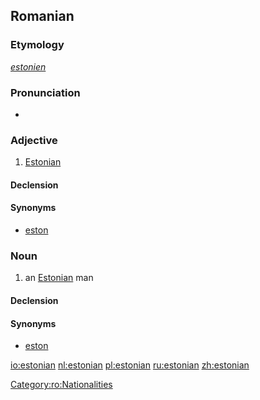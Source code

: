 {{also|Estonian}}
==Romanian==

===Etymology===
{{etyl|fr|ro}} ''[[estonien]]''

===Pronunciation===
* {{IPA|[e.sto.ni'an]|lang=ro}}

===Adjective===
{{ro-adj|4}}

# [[Estonian]]

====Declension====
{{ro-adj-4|mpl=estonieni|fpl=estoniene}}

====Synonyms====
* [[eston]]

===Noun===
{{ro-noun|m|estonieni|f=estoniană}}

# an [[Estonian]] man

====Declension====
{{ro-noun-m|pl=estonieni}}

====Synonyms====
* [[eston]]

[[Category:ro:Nationalities]]

[[io:estonian]]
[[nl:estonian]]
[[pl:estonian]]
[[ru:estonian]]
[[zh:estonian]]